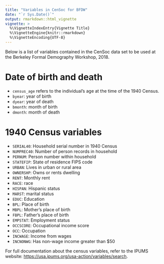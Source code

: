 ```yaml
---
title: "Variables in CenSoc for BFDW"
date: "`r Sys.Date()`"
output: rmarkdown::html_vignette
vignette: >
  %\VignetteIndexEntry{Vignette Title}
  %\VignetteEngine{knitr::rmarkdown}
  %\VignetteEncoding{UTF-8}
---
```


Below is a list of variables contained in the CenSoc data set to be used at the Berkeley Formal Demography Workshop, 2018. 

# Date of birth and death

- `census_age` refers to the individual's age at the time of the 1940 Census. 
- `byear`: year of birth
- `dyear`: year of death
- `bmonth`: month of birth
- `dmonth`: month of death

# 1940 Census variables

- `SERIAL40`: Household serial number in 1940 Census
- `NUMPREC40`: Number of person records in household
- `PERNUM`: Person number within household
- `STATEFIP`: State of residence FIPS code
- `URBAN`: Lives in urban or rural area
- `OWNERSHP`: Owns or rents dwelling
- `RENT`: Monthly rent
- `RACE`: race
- `HISPAN`: Hispanic status
- `MARST`: marital status
- `EDUC`: Education
- `BPL`: Place of birth
- `MBPL`: Mother's place of birth
- `FBPL`: Father's place of birth
- `EMPSTAT`: Employment status
- `OCCSCORE`: Occupational income score
- `OCC`: Occupation
- `INCWAGE`: Income from wages
- `INCNONWG`: Has non-wage income greater than $50

For full documentation about the census variables, refer to the IPUMS website: [https://usa.ipums.org/usa-action/variables/search](https://usa.ipums.org/usa-action/variables/search).

